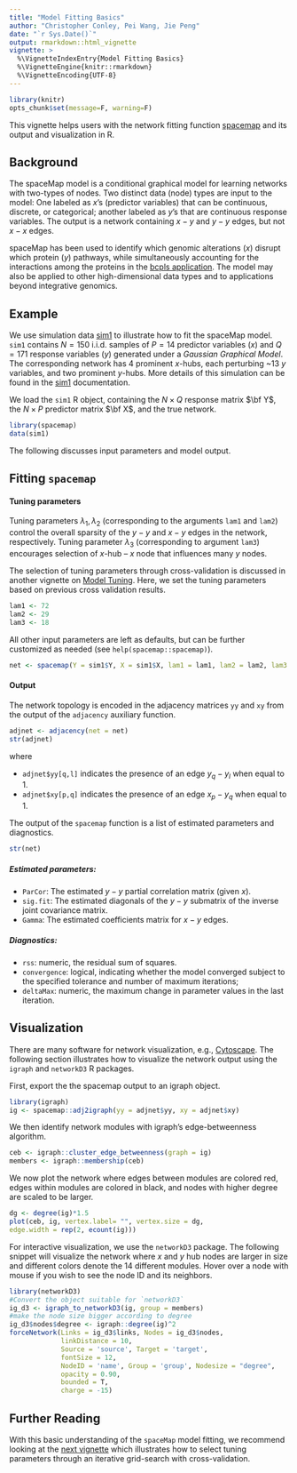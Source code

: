 ```yaml
---
title: "Model Fitting Basics"
author: "Christopher Conley, Pei Wang, Jie Peng"
date: "`r Sys.Date()`"
output: rmarkdown::html_vignette
vignette: >
  %\VignetteIndexEntry{Model Fitting Basics}
  %\VignetteEngine{knitr::rmarkdown}
  %\VignetteEncoding{UTF-8}
---
```


```r
library(knitr)
opts_chunk$set(message=F, warning=F)
```

<!--## Motivation -->

This vignette helps users with the network fitting function  [spacemap](https://topherconley.github.io/spacemap/reference/spacemap.html) and its output and visualization in R. 
<!--Familiarity with the mathematical expression of the spaceMap model will help the reader map the notation to R object variables (see the Methods section of the spacemap publication).  -->

## Background 

The spaceMap model is a conditional graphical model  for learning networks with two-types of nodes. Two distinct data (node) types are input to the model: One labeled as $x$'s (predictor variables) that can be continuous, discrete, or categorical; another  labeled as $y$'s that are continuous response variables. <!--When we fit the spaceMap model, we seek to learn the network comprised of node set $\textbf{V}= (X,Y)$ and edge set $\textbf{E}= \{ x_p - y_q : p \in \{1, \dots, P\}, q \in \{1, \dots, Q\} \} \cup \{ y_q - y_l : q \neq l \in \{1, \dots, Q\} \}$. -->
The output is a network containing  $x-y$ and $y-y$ edges, but not $x-x$ edges. 
<!--Motivated by integrative genomics applications, it has been applied to learn how genomic copy number alterations (i.e. $x$'s) regulate protein expression co-variation (i.e. $y$'s) in breast cancer. -->

spaceMap has been used to identify which genomic alterations ($x$) disrupt which protein ($y$) pathways, while simultaneously accounting for the  interactions among the proteins in the [bcpls application](https://topherconley.github.io/neta-bcpls/). The model may also be applied  to other high-dimensional data types and to applications beyond integrative genomics. 

## Example 

We use  simulation data [sim1](https://topherconley.github.io/spacemap/reference/sim1.html) to illustrate how to fit the  spaceMap model. `sim1` contains $N=150$ i.i.d. samples of $P=14$ predictor variables ($x$) and $Q=171$ response variables ($y$) generated under a _Gaussian Graphical Model_. <!--that is to say, $ (X,Y) \sim N_{P + Q}(0,\Theta^{-1})$, where the non-zero elements of the inverse covariance matrix $\Theta$ specify edges between $x-y$ and $y-y$ and (and $x-x$, although these are ignored in the conditional framework). Normality is not a required model assumption for either predictor or response, but is useful for simulations because edges are easily parameterized through $\Theta$.--> The corresponding network has 4 prominent $x$-hubs, each perturbing ~13 $y$ variables, and two prominent $y$-hubs. More details of this simulation can be found in the [sim1](https://topherconley.github.io/spacemap/reference/sim1.html) documentation. 


We load the `sim1` R object, containing the $N\times Q$ response matrix $\bf Y$, the $N\times P$ predictor matrix $\bf X$, and  the true network.  

```r
library(spacemap)
data(sim1)
```

<!--The spaceMap model learns the structure of the network from data by estimating the edge set $\bf\hat E$.--> The following discusses input parameters and model output.  

## Fitting `spacemap`

#### Tuning parameters

Tuning parameters $\lambda_1, \lambda_2$ (corresponding to the arguments `lam1` and `lam2`) control the overall sparsity of the $y-y$ and $x-y$ edges in the network, respectively. Tuning parameter $\lambda_3$ (corresponding to argument `lam3`) encourages selection of $x$-hub -- $x$ node that influences many $y$ nodes. 

The selection of tuning parameters through cross-validation is discussed in another vignette on [Model Tuning](https://topherconley.github.io/spacemap/articles/tuning.html). Here,  we set the tuning parameters based on previous cross validation results. 

```r
lam1 <- 72
lam2 <- 29 
lam3 <- 18
```

<!--Fit the spacemap model to the data matrices $\bf X$ and $\bf Y$ with the selected tuning penalties.--> All other input parameters are left as defaults, but can be further customized as needed (see `help(spacemap::spacemap)`).  

```r
net <- spacemap(Y = sim1$Y, X = sim1$X, lam1 = lam1, lam2 = lam2, lam3 = lam3)
```


#### Output

The network topology is encoded in the adjacency matrices `yy` and `xy` from the output of the `adjacency` auxiliary function. 

```r
adjnet <- adjacency(net = net)
str(adjnet)
```

where 

+ `adjnet$yy[q,l]` indicates the presence of an edge $y_q - y_l$ when equal to 1. 
+ `adjnet$xy[p,q]` indicates the presence of an edge $x_p - y_q$ when equal to 1. 

The output of the `spacemap` function is a list of estimated parameters and diagnostics.
<!--The estimated parameters are combined to infer the network. The model diagnostics help the user to decide whether the estimated parameters are valid.-->

```r
str(net)
```

##### Estimated parameters:

+ `ParCor`: The estimated $y-y$ partial correlation matrix (given $x$). 
+ `sig.fit`: The estimated diagonals of the $y-y$ submatrix of the inverse joint covariance matrix.
+ `Gamma`: The estimated coefficients matrix for $x-y$ edges. 

##### Diagnostics: 

+ `rss`: numeric,  the residual sum of squares. 
+ `convergence`: logical,  indicating whether the model converged subject to the specified tolerance and number of maximum iterations; 
+ `deltaMax`: numeric, the maximum change in parameter values in the last iteration. 


## Visualization

There are many software for network visualization, e.g.,  [Cytoscape](http://cytoscape.org/index.html). <!--However, such a tool may involve some manual curation and the sophisticated options makes for a steeper learning curve.--> The following section illustrates how to visualize the network output using the `igraph` and  `networkD3` R packages. 

First, export the the spacemap output to an igraph object.

```r
library(igraph)
ig <- spacemap::adj2igraph(yy = adjnet$yy, xy = adjnet$xy)
```

<!--with `ig` occupying `r round(object.size(adjnet) / object.size(ig),0)` times smaller memory than `adjnet`.-->  

We then identify network modules with igraph's edge-betweenness algorithm.

```r
ceb <- igraph::cluster_edge_betweenness(graph = ig)
members <- igraph::membership(ceb)
```
 
<!--Color the nodes according to their communities. Since the community detection method we used was hierarchical, we can further group higher-order structure of the communities with shaded polygons. -->
We now plot the network where edges between modules are colored red, edges  within modules are colored in black, and nodes with higher degree are scaled to be larger. 

```r
dg <- degree(ig)*1.5
plot(ceb, ig, vertex.label= "", vertex.size = dg,
edge.width = rep(2, ecount(ig)))
```

For interactive visualization, we use the `networkD3` package. The following snippet will visualize the network where $x$ and $y$ hub nodes are larger in size and different colors denote the 14 different modules. Hover over a node with mouse if you wish to see the node ID and its neighbors. 

 
```r
library(networkD3)
#Convert the object suitable for `networkD3`
ig_d3 <- igraph_to_networkD3(ig, group = members)
#make the node size bigger according to degree
ig_d3$nodes$degree <- igraph::degree(ig)^2
forceNetwork(Links = ig_d3$links, Nodes = ig_d3$nodes, 
             linkDistance = 10,
             Source = 'source', Target = 'target',
             fontSize = 12,
             NodeID = 'name', Group = 'group', Nodesize = "degree", 
             opacity = 0.90, 
             bounded = T, 
             charge = -15)
```


## Further Reading

With this basic understanding of the `spaceMap` model fitting, we recommend looking at the [next vignette](https://topherconley.github.io/spacemap/articles/tuning.html) which illustrates how to select tuning parameters through an iterative grid-search with cross-validation. 

